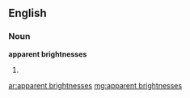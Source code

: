 ==English==

===Noun===
'''apparent brightnesses'''

# {{plural of|[[apparent brightness]]}}

[[ar:apparent brightnesses]]
[[mg:apparent brightnesses]]